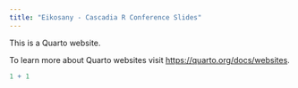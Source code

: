 ```yaml
---
title: "Eikosany - Cascadia R Conference Slides"
---
```


This is a Quarto website.

To learn more about Quarto websites visit <https://quarto.org/docs/websites>.

```r
1 + 1
```
